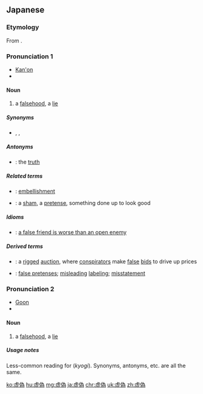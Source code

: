 {{also|虛偽|虚伪}}
==Japanese==
{{ja-kanjitab|きょ|ぎ|yomi=on}}

===Etymology===
From {{etyl|zhx|ja|sort=きょぎ}} {{m|zh|虛偽}}.

===Pronunciation 1===
{{rfc-pron-n|Pronunciation 1|lang=ja}}
* [[漢音#Japanese|Kan'on]]
* {{IPA|lang=ja|[kʲo̞ɡi]}}

====Noun====
{{ja-noun|きょぎ}}

# a [[falsehood]], a [[lie]]
#: {{ja-usex|'''虚偽'''を見破る|'''きょぎ''' を みやぶる|to see through a '''lie'''}}
#: {{ja-usex|'''虚偽'''の申告|'''きょぎ''' の しんこく|a '''false''' report, a '''false''' (tax) return}}
#: {{ja-usex|'''虚偽'''の損失計上が発覚されましたので、多くの課徴金を支払いました。|'''きょぎ''' の そんしつけいじょう が はっかく されました ので、 おおく の かちょうきん を しはらいました。|The posting of a '''false''' loss was discovered, so they paid a hefty fine.}}

=====Synonyms=====
* {{ja-r|嘘|うそ}}, {{ja-r|偽り|いつわり}}, {{ja-r|空言|そらごと}}

=====Antonyms=====
* {{ja-r|真実|しんじつ}}: the [[truth]]

=====Related terms=====
* {{ja-r|粉飾|ふんしょく}}: [[embellishment]]
* {{ja-r|見せ掛け|みせかけ}}: a [[sham]], a [[pretense]], something done up to look good

=====Idioms=====
* {{ja-r|虚偽の友は公然たる敵よりも悪い|きょぎ の とも は こうぜんたる てき より も わるい}}: [[a false friend is worse than an open enemy]]

=====Derived terms=====
* {{ja-r|虚偽競売|きょぎ けいばい}}: a [[rigged]] [[auction]], where [[conspirator]]s make [[false]] [[bid]]s to drive up prices
* {{ja-r|虚偽表示|きょぎ ひょうじ}}: [[false pretense]]s; [[misleading]] [[label]]ing; [[misstatement]]

===Pronunciation 2===
* [[呉音#Japanese|Goon]]
* {{IPA|lang=ja|[ko̞ɡi]}}

====Noun====
{{ja-noun|こぎ}}

# a [[falsehood]], a [[lie]]

=====Usage notes=====
Less-common reading for {{lang|ja|虚偽}} (''kyogi''). Synonyms, antonyms, etc. are all the same.

[[ko:虚偽]]
[[hu:虚偽]]
[[mg:虚偽]]
[[ja:虚偽]]
[[chr:虚偽]]
[[uk:虚偽]]
[[zh:虚偽]]